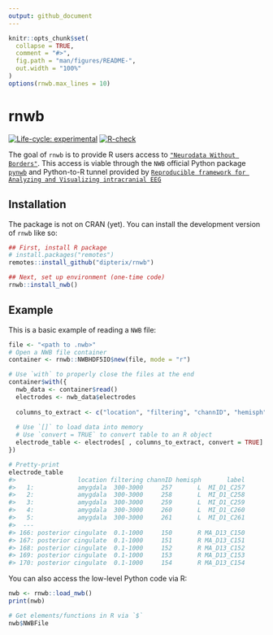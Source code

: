 ```yaml
---
output: github_document
---
```


<!-- README.md is generated from README.Rmd. Please edit that file -->

```r
knitr::opts_chunk$set(
  collapse = TRUE,
  comment = "#>",
  fig.path = "man/figures/README-",
  out.width = "100%"
)
options(rnwb.max_lines = 10)
```

# rnwb

<!-- badges: start -->
[![Life-cycle: experimental](https://img.shields.io/badge/lifecycle-experimental-orange.svg)](https://lifecycle.r-lib.org/articles/stages.html#experimental)
[![R-check](https://github.com/dipterix/rnwb/actions/workflows/R-CMD-check.yaml/badge.svg)](https://github.com/dipterix/rnwb/actions/workflows/R-CMD-check.yaml)
<!-- badges: end -->

The goal of `rnwb` is to provide R users access to [`"Neurodata Without Borders"`](https://www.nwb.org/). This access is viable through the `NWB` official Python package [`pynwb`](https://github.com/NeurodataWithoutBorders/pynwb) and Python-to-R tunnel provided by [`Reproducible framework for Analyzing and Visualizing intracranial EEG`](https://rave.wiki)

## Installation

The package is not on CRAN (yet). You can install the development version of `rnwb` like so:

``` r
## First, install R package
# install.packages("remotes")
remotes::install_github("dipterix/rnwb")

## Next, set up environment (one-time code)
rnwb::install_nwb()
```

## Example

This is a basic example of reading a `NWB` file:

```r
file <- "<path to .nwb>"
# Open a NWB file container
container <- rnwb::NWBHDF5IO$new(file, mode = "r")

# Use `with` to properly close the files at the end
container$with({
  nwb_data <- container$read()
  electrodes <- nwb_data$electrodes
  
  columns_to_extract <- c("location", "filtering", "channID", "hemisph", "label")
  
  # Use `[]` to load data into memory
  # Use `convert = TRUE` to convert table to an R object
  electrode_table <- electrodes[ , columns_to_extract, convert = TRUE]
})

# Pretty-print
electrode_table
#>                 location filtering channID hemisph       label
#>   1:            amygdala  300-3000     257       L  MI_D1_C257
#>   2:            amygdala  300-3000     258       L  MI_D1_C258
#>   3:            amygdala  300-3000     259       L  MI_D1_C259
#>   4:            amygdala  300-3000     260       L  MI_D1_C260
#>   5:            amygdala  300-3000     261       L  MI_D1_C261
#>  ---                                                          
#> 166: posterior cingulate  0.1-1000     150       R MA_D13_C150
#> 167: posterior cingulate  0.1-1000     151       R MA_D13_C151
#> 168: posterior cingulate  0.1-1000     152       R MA_D13_C152
#> 169: posterior cingulate  0.1-1000     153       R MA_D13_C153
#> 170: posterior cingulate  0.1-1000     154       R MA_D13_C154
```

You can also access the low-level Python code via R:

```r
nwb <- rnwb::load_nwb()
print(nwb)

# Get elements/functions in R via `$`
nwb$NWBFile
```

